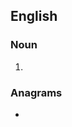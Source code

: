 {{also|Westies}}
==English==

===Noun===
{{head|en|noun form}}

# {{plural of|westie|lang=en}}

===Anagrams===
* {{anagrams|en|a=eeisstw|setwise}}